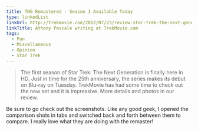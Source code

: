 ```yaml
---
title: TNG Remastered - Season 1 Available Today
type: linkedList
linkUrl: http://trekmovie.com/2012/07/23/review-star-trek-the-next-generation-season-1-blu-ray-new-preview-images/
linkTitle: Athony Pascale writing at TrekMovie.com
tags:
  - Fun
  - Miscellaneous
  - Opinion
  - Star Trek
---
```


> The first season of Star Trek: The Next Generation is finally here in HD. Just in time for the 25th anniversary, the series makes its debut on Blu-ray on Tuesday. TrekMovie has had some time to check out the new set and it is impressive. More details and photos in our review.

Be sure to go check out the screenshots. Like any good geek, I opened the comparison shots in tabs and switched back and forth between them to compare. I really love what they are doing with the remaster!
